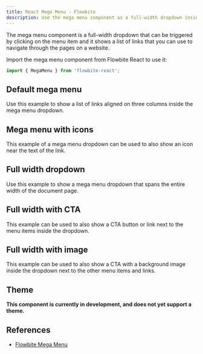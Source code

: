 ```yaml
---
title: React Mega Menu - Flowbite
description: Use the mega menu component as a full-width dropdown inside the navbar to show a list of menu items based on multiple sizes, variants, and styles
---
```


The mega menu component is a full-width dropdown that can be triggered by clicking on the menu item and it shows a list of links that you can use to navigate through the pages on a website.

Import the mega menu component from Flowbite React to use it:

```jsx
import { MegaMenu } from 'flowbite-react';
```

## Default mega menu

Use this example to show a list of links aligned on three columns inside the mega menu dropdown.

<Example name="megaMenu.root" />

## Mega menu with icons

This example of a mega menu dropdown can be used to also show an icon near the text of the link.

<Example name="megaMenu.icons" />

## Full width dropdown

Use this example to show a mega menu dropdown that spans the entire width of the document page.

<Example name="megaMenu.fullWidth" />

## Full width with CTA

This example can be used to also show a CTA button or link next to the menu items inside the dropdown.

<Example name="megaMenu.fullWidthCTA" />

## Full width with image

This example can be used to also show a CTA with a background image inside the dropdown next to the other menu items and links.

<Example name="megaMenu.fullWidthImage" />

## Theme

**This component is currently in development, and does not yet support a theme.**

## References

- [Flowbite Mega Menu](https://flowbite.com/docs/components/mega-menu/)
